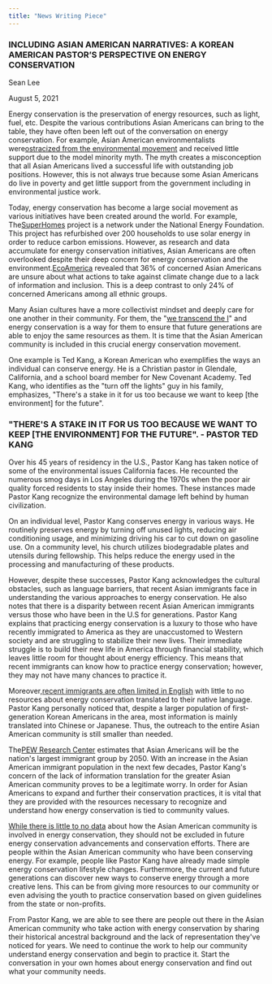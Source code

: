 ```yaml
---
title: "News Writing Piece"
---
```


### **INCLUDING ASIAN AMERICAN NARRATIVES: A KOREAN AMERICAN PASTOR'S PERSPECTIVE ON ENERGY CONSERVATION**

Sean Lee

August 5, 2021

Energy conservation is the preservation of energy resources, such as light, fuel, etc. Despite the various contributions Asian Americans can bring to the table, they have often been left out of the conversation on energy conservation. For example, Asian American environmentalists were[ ostracized from the environmental movement](https://www.nrdc.org/stories/why-environmental-movement-should-stop-ignoring-asian-americans) and received little support due to the model minority myth. The myth creates a misconception that all Asian Americans lived a successful life with outstanding job positions. However, this is not always true because some Asian Americans do live in poverty and get little support from the government including in environmental justice work.   

Today, energy conservation has become a large social movement as various initiatives have been created around the world. For example, The[ SuperHomes](https://superhomes.org.uk/) project is a network under the National Energy Foundation. This project has refurbished over 200 households to use solar energy in order to reduce carbon emissions. However, as research and data accumulate for energy conservation initiatives, Asian Americans are often overlooked despite their deep concern for energy conservation and the environment.[ EcoAmerica](https://ecoamerica.org/wp-content/uploads/2014/09/eA_American_Climate_Values_2014_Insights_by_Racial_Ethnic_Groups.pdf) revealed that 36% of concerned Asian Americans are unsure about what actions to take against climate change due to a lack of information and inclusion. This is a deep contrast to only 24% of concerned Americans among all ethnic groups. 

Many Asian cultures have a more collectivist mindset and deeply care for one another in their community. For them, the \"[we transcend the I](https://www.nrdc.org/stories/why-environmental-movement-should-stop-ignoring-asian-americans)\" and energy conservation is a way for them to ensure that future generations are able to enjoy the same resources as them. It is time that the Asian American community is included in this crucial energy conservation movement. 

One example is Ted Kang, a Korean American who exemplifies the ways an individual can conserve energy. He is a Christian pastor in Glendale, California, and a school board member for New Covenant Academy. Ted Kang, who identifies as the \"turn off the lights\" guy in his family, emphasizes, \"There\'s a stake in it for us too because we want to keep \[the environment\] for the future\".

### **\"THERE\'S A STAKE IN IT FOR US TOO BECAUSE WE WANT TO KEEP \[THE ENVIRONMENT\] FOR THE FUTURE\". - PASTOR TED KANG**

Over his 45 years of residency in the U.S., Pastor Kang has taken notice of some of the environmental issues California faces. He recounted the numerous smog days in Los Angeles during the 1970s when the poor air quality forced residents to stay inside their homes. These instances made Pastor Kang recognize the environmental damage left behind by human civilization. 

On an individual level, Pastor Kang conserves energy in various ways. He routinely preserves energy by turning off unused lights, reducing air conditioning usage, and minimizing driving his car to cut down on gasoline use. On a community level, his church utilizes biodegradable plates and utensils during fellowship. This helps reduce the energy used in the processing and manufacturing of these products. 

However, despite these successes, Pastor Kang acknowledges the cultural obstacles, such as language barriers, that recent Asian immigrants face in understanding the various approaches to energy conservation. He also notes that there is a disparity between recent Asian American immigrants versus those who have been in the U.S for generations. Pastor Kang explains that practicing energy conservation is a luxury to those who have recently immigrated to America as they are unaccustomed to Western society and are struggling to stabilize their new lives. Their immediate struggle is to build their new life in America through financial stability, which leaves little room for thought about energy efficiency. This means that recent immigrants can know how to practice energy conservation; however, they may not have many chances to practice it.  

Moreover,[ recent immigrants are often limited in English](https://www.pewresearch.org/fact-tank/2020/07/01/polling-methods-are-changing-but-reporting-the-views-of-asian-americans-remains-a-challenge/) with little to no resources about energy conservation translated to their native language. Pastor Kang personally noticed that, despite a larger population of first-generation Korean Americans in the area, most information is mainly translated into Chinese or Japanese. Thus, the outreach to the entire Asian American community is still smaller than needed.

The[ PEW Research Center](https://www.pewresearch.org/fact-tank/2021/04/29/key-facts-about-asian-americans/) estimates that Asian Americans will be the nation\'s largest immigrant group by 2050. With an increase in the Asian American immigrant population in the next few decades, Pastor Kang\'s concern of the lack of information translation for the greater Asian American community proves to be a legitimate worry. In order for Asian Americans to expand and further their conservation practices, it is vital that they are provided with the resources necessary to recognize and understand how energy conservation is tied to community values.

[While there is little to no data](https://www.nrdc.org/experts/vijay-limaye/when-asian-americans-are-missing-public-health-data-its-harder-protect-them) about how the Asian American community is involved in energy conservation, they should not be excluded in future energy conservation advancements and conservation efforts. There are people within the Asian American community who have been conserving energy. For example, people like Pastor Kang have already made simple energy conservation lifestyle changes. Furthermore, the current and future generations can discover new ways to conserve energy through a more creative lens. This can be from giving more resources to our community or even advising the youth to practice conservation based on given guidelines from the state or non-profits.   

From Pastor Kang, we are able to see there are people out there in the Asian American community who take action with energy conservation by sharing their historical ancestral background and the lack of representation they\'ve noticed for years. We need to continue the work to help our community understand energy conservation and begin to practice it. Start the conversation in your own homes about energy conservation and find out what your community needs.

\
